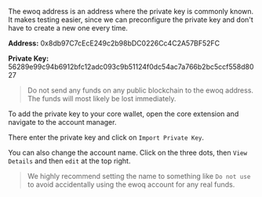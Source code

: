 The ewoq address is an address where the private key is commonly known. It makes testing easier, since we can preconfigure the private key and don't have to create a new one every time.

**Address:** 0x8db97C7cEcE249c2b98bDC0226Cc4C2A57BF52FC

**Private Key:** 56289e99c94b6912bfc12adc093c9b51124f0dc54ac7a766b2bc5ccf558d8027

> Do not send any funds on any public blockchain to the ewoq address. The funds will most likely be lost immediately.

To add the private key to your core wallet, open the core extension and navigate to the account manager.

<Gallery url1="/common-images/core-wallet/go-to-account-manager.png" url2="/common-images/core-wallet/go-to-import-account.png" />

There enter the private key and click on `Import Private Key`.

<Gallery url1="/common-images/core-wallet/import-account.png" url2="/common-images/core-wallet/account-advanced-options.png" />

You can also change the account name. Click on the three dots, then `View Details` and then `edit` at the top right. 

> We highly recommend setting the name to something like `Do not use` to avoid accidentally using the ewoq account for any real funds.